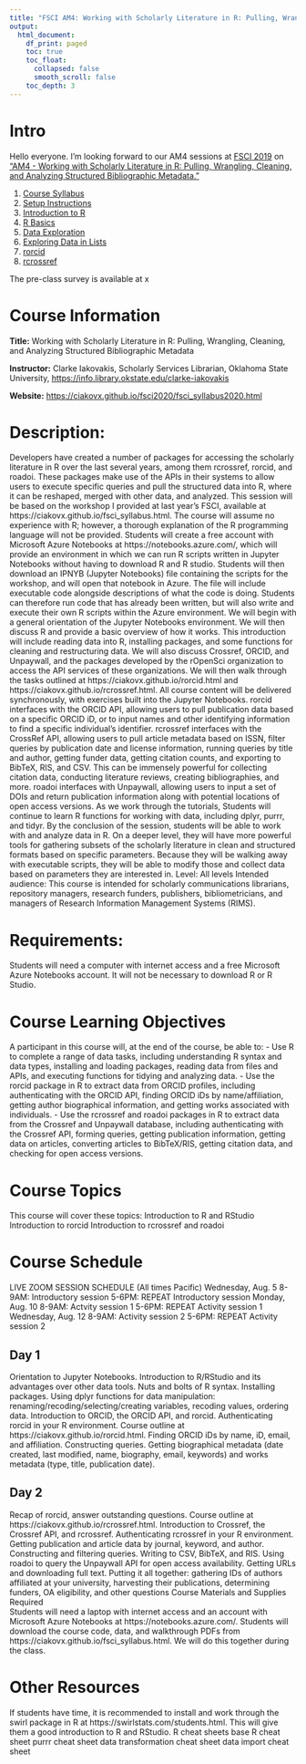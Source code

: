 ```yaml
---
title: "FSCI AM4: Working with Scholarly Literature in R: Pulling, Wrangling, Cleaning, and Analyzing Structured Bibliographic Metadata"
output: 
  html_document:
    df_print: paged
    toc: true
    toc_float:
      collapsed: false
      smooth_scroll: false
    toc_depth: 3
---
```


# Intro

Hello everyone. I'm looking forward to our AM4 sessions at [FSCI 2019](https://www.force11.org/fsci/2019) on ["AM4 - Working with Scholarly Literature in R: Pulling, Wrangling, Cleaning, and Analyzing Structured Bibliographic Metadata."](https://www.force11.org/fsci/2019/course-abstracts#AM4) 

1. [Course Syllabus](fsci_syllabus.html)
2. [Setup Instructions](setup_instructions.html)
3. [Introduction to R](IntroductionToR.html)
4. [R Basics](RBasics.html)
4. [Data Exploration](DataExploration.html)
5. [Exploring Data in Lists](jennybc_lists_lesson.html)
5. [rorcid](rorcid.html)
6. [rcrossref](rcrossref.html)

The pre-class survey is available at x


# Course Information
**Title:** Working with Scholarly Literature in R: Pulling, Wrangling, Cleaning, and Analyzing Structured Bibliographic Metadata

**Instructor:**
Clarke Iakovakis, Scholarly Services Librarian, Oklahoma State University, <https://info.library.okstate.edu/clarke-iakovakis>

**Website:**
<https://ciakovx.github.io/fsci2020/fsci_syllabus2020.html>


# Description: 
Developers have created a number of packages for accessing the scholarly literature in R over the last several years, among them rcrossref, rorcid, and roadoi. These packages make use of the APIs in their systems to allow users to execute specific queries and pull the structured data into R, where it can be reshaped, merged with other data, and analyzed. This session will be based on the workshop I provided at last year's FSCI, available at https://ciakovx.github.io/fsci_syllabus.html. The course will assume no experience with R; however, a thorough explanation of the R programming language will not be provided. 
Students will create a free account with Microsoft Azure Notebooks at https://notebooks.azure.com/, which will provide an environment in which we can run R scripts written in Jupyter Notebooks without having to download R and R studio. Students will then download an IPNYB (Jupyter Notebooks) file containing the scripts for the workshop, and will open that notebook in Azure. The file will include executable code alongside descriptions of what the code is doing. Students can therefore run code that has already been written, but will also write and execute their own R scripts within the Azure environment.
We will begin with a general orientation of the Jupyter Notebooks environment. We will then discuss R and provide a basic overview of how it works. This introduction will include reading data into R, installing packages, and some functions for cleaning and restructuring data. We will also discuss Crossref, ORCID, and Unpaywall, and the packages developed by the rOpenSci organization to access the API services of these organizations. 
We will then walk through the tasks outlined at https://ciakovx.github.io/rorcid.html and https://ciakovx.github.io/rcrossref.html. All course content will be delivered synchronously, with exercises built into the Jupyter Notebooks.
rorcid interfaces with the ORCID API, allowing users to pull publication data based on a specific ORCID iD, or to input names and other identifying information to find a specific individual’s identifier. 
rcrossref interfaces with the CrossRef API, allowing users to pull article metadata based on ISSN, filter queries by publication date and license information, running queries by title and author, getting funder data, getting citation counts, and exporting to BibTeX, RIS, and CSV. This can be immensely powerful for collecting citation data, conducting literature reviews, creating bibliographies, and more.
roadoi interfaces with Unpaywall, allowing users to input a set of DOIs and return publication information along with potential locations of open access versions.
As we work through the tutorials, Students will continue to learn R functions for working with data, including dplyr, purrr, and tidyr. 
By the conclusion of the session, students will be able to work with and analyze data in R. On a deeper level, they will have more powerful tools for gathering subsets of the scholarly literature in clean and structured formats based on specific parameters. Because they will be walking away with executable scripts, they will be able to modify those and collect data based on parameters they are interested in. 
Level: All levels
Intended audience: This course is intended for scholarly communications librarians, repository managers, research funders, publishers, bibliometricians, and managers of Research Information Management Systems (RIMS).

# Requirements: 
Students will need a computer with internet access and a free Microsoft Azure Notebooks account. It will not be necessary to download R or R Studio.

# Course Learning Objectives
A participant in this course will, at the end of the course, be able to:
- Use R to complete a range of data tasks, including understanding R syntax and data types, installing and loading packages, reading data from files and APIs, and executing functions for tidying and  analyzing data.
- Use the rorcid package in R to extract data from ORCID profiles, including authenticating with the ORCID API, finding ORCID iDs by name/affiliation, getting author biographical information, and getting works associated with individuals.
- Use the rcrossref and roadoi packages in R to extract data from the Crossref and Unpaywall database, including authenticating with the Crossref API, forming queries, getting publication information, getting data on articles, converting articles to BibTeX/RIS, getting citation data, and checking for open access versions.

# Course Topics
This course will cover these  topics:
Introduction to R and RStudio
Introduction to rorcid
Introduction to rcrossref and roadoi


# Course Schedule

LIVE ZOOM SESSION SCHEDULE
(All times Pacific)
Wednesday, Aug. 5
8-9AM: Introductory session
5-6PM: REPEAT Introductory session
Monday, Aug. 10
8-9AM: Actvity session 1
5-6PM: REPEAT Activity session 1
Wednesday, Aug. 12
8-9AM: Activity session 2
5-6PM: REPEAT Activity session 2

## Day 1 
Orientation to Jupyter Notebooks. Introduction to R/RStudio and its advantages over other data tools. Nuts and bolts of R syntax. Installing packages.
Using dplyr functions for data manipulation: renaming/recoding/selecting/creating variables, recoding values, ordering data.
Introduction to ORCID, the ORCID API, and rorcid. Authenticating rorcid in your R environment. Course outline at https://ciakovx.github.io/rorcid.html. 
Finding ORCID iDs by name, iD, email, and affiliation. Constructing queries.
Getting biographical metadata (date created, last modified, name, biography, email, keywords) and works metadata (type, title, publication date).

## Day 2
Recap of rorcid, answer outstanding questions.
Course outline at https://ciakovx.github.io/rcrossref.html. Introduction to Crossref, the Crossref API, and rcrossref. Authenticating rcrossref in your R environment.
Getting publication and article data by journal, keyword, and author. Constructing and filtering queries. Writing to CSV, BibTeX, and RIS.
Using roadoi to query the Unpaywall API for open access availability. Getting URLs and downloading full text.
Putting it all together: gathering IDs of authors affiliated at your university, harvesting their publications, determining funders, OA eligibility, and other questions
Course Materials and Supplies Required  
Students will need a laptop with internet access and an account with Microsoft Azure Notebooks at https://notebooks.azure.com/. 
Students will download the course code, data, and walkthrough PDFs from https://ciakovx.github.io/fsci_syllabus.html. We will do this together during the class.

# Other Resources
If students have time, it is recommended to install and work through the swirl package in R at https://swirlstats.com/students.html. This will give them a good introduction to R and RStudio.
R cheat sheets
base R cheat sheet
purrr cheat sheet
data transformation cheat sheet
data import cheat sheet

